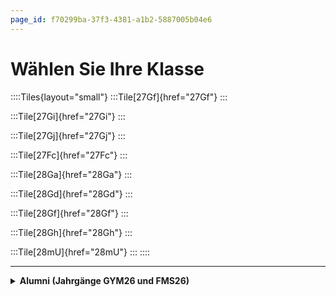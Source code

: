 ```yaml
---
page_id: f70299ba-37f3-4381-a1b2-5887005b04e6
---
```


<head>
    <body className="no-search"></body>
</head>

# Wählen Sie Ihre Klasse

::::Tiles{layout="small"} :::Tile[27Gf]{href="27Gf"} :::

:::Tile[27Gi]{href="27Gi"} :::

:::Tile[27Gj]{href="27Gj"} :::

:::Tile[27Fc]{href="27Fc"} :::

:::Tile[28Ga]{href="28Ga"} :::

:::Tile[28Gd]{href="28Gd"} :::

:::Tile[28Gf]{href="28Gf"} :::

:::Tile[28Gh]{href="28Gh"} :::

:::Tile[28mU]{href="28mU"} ::: ::::

---

<details>
  <summary><b>Alumni (Jahrgänge GYM26 und FMS26)</b></summary>
  ::::Tiles{layout="small"}
  :::Tile[26b]{href="gym2"}
  :::

:::Tile[26d]{href="gym2"} :::

:::Tile[26f]{href="gym2"} :::

:::Tile[26Fb]{href="fms1"} ::: ::::

</details>
